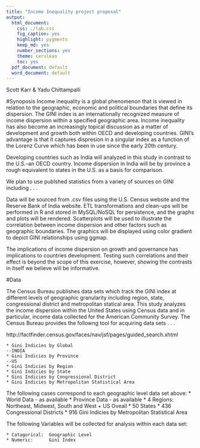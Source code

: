 ```yaml
---
title: "Income Inequality project proposal"
output:
  html_document:
    css: ./lab.css
    fig_caption: yes
    highlight: pygments
    keep_md: yes
    number_sections: yes
    theme: cerulean
    toc: yes
  pdf_document: default
  word_document: default
---
```

Scott Karr & Yadu Chittampalli

#Synoposis
Income inequality is a global phenomenon that is viewed in relation to the geographic,
economic and political boundaries that define its dispersion. The GINI index is an 
internationally recognized measure of income dispersion within a specified geographic 
area.  Income inequality has also become an increasingly topical discussion as a 
matter of development and growth both within OECD and developing countries.  GINI's
advantage is that it captures dispresion in a singular index as a function of the 
Lorenz Curve which has been in use since the early 20th century.

Developing countries such as India will analyzed in this study in contrast to the 
U.S.--an OECD country. Income dispersion in India will be by province a rough 
equivalent to states in the U.S. as a basis for comparison.

We plan to use publshed statistics from a variety of sources on GINI including . . .

Data will be sourced from .csv files using the U.S. Census website and the 
Reserve Bank of India website. ETL transformations and clean-ups will be performed 
in R and stored in MySQL/NoSQL for persistence, and the graphs and plots will be 
rendered. Scatterplots will be used to illustrate the correlation between income 
dispersion and other factors such as geographic boundaries. The graphics will be 
displayed using color gradient to depict GINI relationships using ggmap.

The implications of income dispersion on growth and governance has implications 
to countries development.  Testing such correlations and their effect is beyond
the scope of this exercise, however, showing the contrasts in itself we believe
will be informative.

#Data

The Census Bureau publishes data sets which track the GINI index at different 
levels of geographic granularity including region, state, congressional district 
and metropolitan statical area.  This study analyzes the income dispersion within the
United States using Census data and in particular, income data collected for the 
American Community Survey.  The Census Bureau provides the followng tool for 
acquiring data sets . . .

http://factfinder.census.gov/faces/nav/jsf/pages/guided_search.xhtml

    * Gini Indicies by Global
    --INDIA
    * Gini Indicies by Province    
    --US
    * Gini Indicies by Region
    * Gini Indicies by State
    * Gini Indicies by Congressional District
    * Gini Indicies by Metropolitan Statistical Area  

The following cases correspond to each geographic level data set above:
    *     World Data - as available
    *     Province Data - as available
    *   4 Regions:  Northeast, Midwest, South and West + US Oveall 
    *  50 States
    * 436 Congressional Districts
    * 916 Gini Indicies by Metropolitan Statistical Area 

The following Variables will be collected for analysis within each data set:
  
    * Catagorical:  Geographic Level
    * Numeric:      Gini Index

